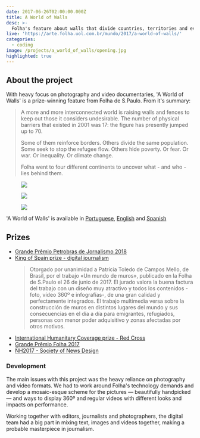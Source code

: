 ```yaml
---
date: 2017-06-26T02:00:00.000Z
title: A World of Walls
desc: >-
  Folha's feature about walls that divide countries, territories and even families around the world
live: 'https://arte.folha.uol.com.br/mundo/2017/a-world-of-walls/'
categories:
  - coding
image: /projects/a_world_of_walls/opening.jpg
highlighted: true
---
```


<!--  TODO: get projs from this commit:
https://github.com/angelod1as/portfolio/blob/89a9a775acd0ceef2844eb055942b355f3bea89c/content/projects/a_world_of_walls.md
-->

## About the project

With heavy focus on photography and video documentaries, 'A World of Walls' is a prize-winning feature from Folha de S.Paulo. From it's summary:

> A more and more interconnected world is raising walls and fences to keep out those it considers undesirable. The number of physical barriers that existed in 2001 was 17: the figure has presently jumped up to 70.
>
> Some of them reinforce borders. Others divide the same population. Some seek to stop the refugee flow. Others hide poverty. Or fear. Or war. Or inequality. Or climate change.
>
> Folha went to four different continents to uncover what - and who - lies behind them.

<figure className="mosaic large">

![](/projects/a_world_of_walls/summary-coding-walls-1.png)

![](/projects/a_world_of_walls/summary-coding-walls-2.png)

![](/projects/a_world_of_walls/summary-coding-walls-3.png)

</figure>

'A World of Walls' is available in [Portuguese](https://arte.folha.uol.com.br/mundo/2017/um-mundo-de-muros/), [English](https://arte.folha.uol.com.br/mundo/2017/a-world-of-walls/) and [Spanish](https://arte.folha.uol.com.br/mundo/2017/un-mundo-de-muros/)

## Prizes

- [Grande Prêmio Petrobras de Jornalismo 2018](https://www1.folha.uol.com.br/poder/2018/11/folha-vence-grande-premio-petrobras-de-jornalismo-2018.shtml)
- [King of Spain prize - digital journalism](https://www.agenciaefe.es/premios-rey-espana/)
  > Otorgado por unanimidad a Patrícia Toledo de Campos Mello, de Brasil, por el trabajo «Un mundo de muros», publicado en la Folha de S.Paulo el 26 de junio de 2017. El jurado valora la buena factura del trabajo con un diseño muy atractivo y todos los contenidos -foto, vídeo 360º e infografías-, de una gran calidad y perfectamente integrados. El trabajo multimedia versa sobre la construcción de muros en distintos lugares del mundo y sus consecuencias en el día a día para emigrantes, refugiados, personas con menor poder adquisitivo y zonas afectadas por otros motivos.
- [International Humanitary Coverage prize - Red Cross](https://www.icrc.org/pt/document/brasil-cerimonia-premio-cicv-de-cobertura-humanitaria-internacional)
- [Grande Prêmio Folha 2017](https://www1.folha.uol.com.br/poder/2018/02/folha-premia-especial-um-mundo-de-muros.shtml)
- [ÑH2017 - Society of News Design](https://www1.folha.uol.com.br/poder/2017/11/1934429-folha-ganha-quatro-medalhas-em-premiacao-de-associacao-de-design.shtml)

### Development

The main issues with this project was the heavy reliance on photography and video formats. We had to work around Folha's technology demands and develop a mosaic-esque scheme for the pictures — beautifully handpicked — and ways to display 360º and regular videos with different looks and impacts on performance.

Working together with editors, journalists and photographers, the digital team had a big part in mixing text, images and videos together, making a probable masterpiece in journalism.
